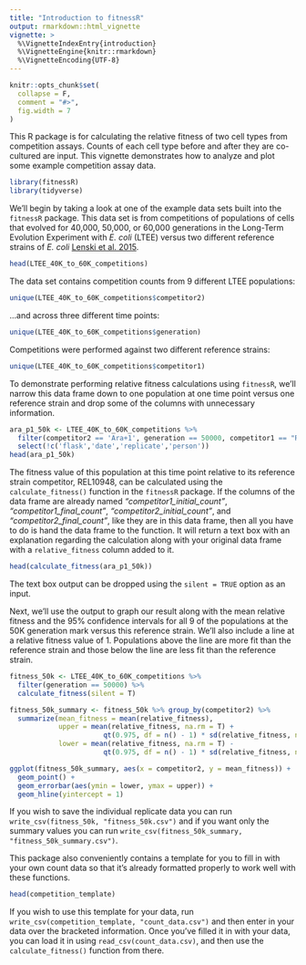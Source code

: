 ```yaml
---
title: "Introduction to fitnessR"
output: rmarkdown::html_vignette
vignette: >
  %\VignetteIndexEntry{introduction}
  %\VignetteEngine{knitr::rmarkdown}
  %\VignetteEncoding{UTF-8}
---
```


```r
knitr::opts_chunk$set(
  collapse = F,
  comment = "#>",
  fig.width = 7
)
```

This R package is for calculating the relative fitness of two cell types from competition assays. Counts of each cell type before and after they are co-cultured are input. This vignette demonstrates how to analyze and plot some example competition assay data.

```r
library(fitnessR)
library(tidyverse)
```

We'll begin by taking a look at one of the example data sets built into the `fitnessR` package. This data set is from competitions of populations of cells that evolved for 40,000, 50,000, or 60,000 generations in the Long-Term Evolution Experiment with _E. coli_ (LTEE) versus two different reference strains of _E. coli_ [Lenski et al. 2015](https://royalsocietypublishing.org/doi/10.1098/rspb.2015.2292).

```r
head(LTEE_40K_to_60K_competitions)
```

The data set contains competition counts from 9 different LTEE populations:

```r
unique(LTEE_40K_to_60K_competitions$competitor2)
```

...and across three different time points:

```r
unique(LTEE_40K_to_60K_competitions$generation)
```

Competitions were performed against two different reference strains:

```r
unique(LTEE_40K_to_60K_competitions$competitor1)
```

To demonstrate performing relative fitness calculations using `fitnessR`, we'll narrow this data frame down to one population at one time point versus one reference strain and drop some of the columns with unnecessary information.

```r
ara_p1_50k <- LTEE_40K_to_60K_competitions %>% 
  filter(competitor2 == 'Ara+1', generation == 50000, competitor1 == "REL10948") %>% 
  select(!c('flask','date','replicate','person'))
head(ara_p1_50k)
```

The fitness value of this population at this time point relative to its reference strain competitor, REL10948, can be calculated using the `calculate_fitness()` function in the `fitnessR` package. If the columns of the data frame are already named *"competitor1_initial_count"*, *"competitor1_final_count"*, *"competitor2_initial_count"*, and  *"competitor2_final_count"*, like they are in this data frame, then all you have to do is hand the data frame to the function. It will return a text box with an explanation regarding the calculation along with your original data frame with a `relative_fitness` column added to it.

```r
head(calculate_fitness(ara_p1_50k))
```

The text box output can be dropped using the `silent = TRUE` option as an input. 

Next, we'll use the output to graph our result along with the mean relative fitness and the 95% confidence intervals for all 9 of the populations at the 50K generation mark versus this reference strain. We'll also include a line at a relative fitness value of 1. Populations above the line are more fit than the reference strain and those below the line are less fit than the reference strain.

```r
fitness_50k <- LTEE_40K_to_60K_competitions %>% 
  filter(generation == 50000) %>%
  calculate_fitness(silent = T)

fitness_50k_summary <- fitness_50k %>% group_by(competitor2) %>%
  summarize(mean_fitness = mean(relative_fitness),
            upper = mean(relative_fitness, na.rm = T) + 
                       qt(0.975, df = n() - 1) * sd(relative_fitness, na.rm = T)/sqrt(n()),
            lower = mean(relative_fitness, na.rm = T) - 
                       qt(0.975, df = n() - 1) * sd(relative_fitness, na.rm = T)/sqrt(n()))

ggplot(fitness_50k_summary, aes(x = competitor2, y = mean_fitness)) + 
  geom_point() +
  geom_errorbar(aes(ymin = lower, ymax = upper)) +
  geom_hline(yintercept = 1)
```

If you wish to save the individual replicate data you can run `write_csv(fitness_50k, "fitness_50k.csv")` and if you want only the summary values you can run `write_csv(fitness_50k_summary, "fitness_50k_summary.csv")`.

This package also conveniently contains a template for you to fill in with your own count data so that it's already formatted properly to work well with these functions.

```r
head(competition_template)
```

If you wish to use this template for your data, run `write_csv(competition_template, "count_data.csv")` and then enter in your data over the bracketed information. Once you've filled it in with your data, you can load it in using `read_csv(count_data.csv)`, and then use the `calculate_fitness()` function from there.
